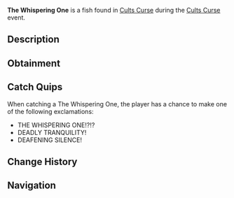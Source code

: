 {{FishInfobox
|image          = The Whispering One.png
|rarity         = Limited
|event          = Cults Curse
|sea            = First Sea
|location       = [[Cults Curse]]
|sublocation    = 
|sources        = Fishing Rod
|radar_location = 
|prog_speed     = -95
|xp             = 6500
|weather        = 
|time           = 
|season         = 
|bait           = 
|base_weight    = 1400
|base_value     = 15000
|weight_range   = 900
|base_chance    = 1
|base_resil     = 1
}}
'''The Whispering One''' is a {{Rarity|Limited}} fish found in [[Cults Curse]] during the [[Cults Curse]] event.

== Description ==
{{Description|In the stillness, The Whispering One mutters, with a voice exhibiting a choir of dread from beyond the unknown.|Bestiary Entry}}

== Obtainment ==
{{Description|Can only be caught in the Cursed Pool.|Bestiary Hint}}
{{Fish Availability|
Cults Curse
|top_rods      = 
Tempest Rod\41122.4\110581.34;
Challenger's Rod\40726.02\109918.16;
Seraphic Rod\28332.84\75419.7;
Summit Rod\28312.67\77509.6;
Abyssal Specter Rod\26687.34\72595.42;
Resourceful Rod\6847.33\17804.58;
Destiny Rod\662.28\1716.03;
Heaven's Rod\9411.65\24532.02;
Frost Warden Rod\-1102.94\-1102.94;
Fischmas Rod\-1102.94\-1102.94;
Auric Rod\-952.78\-952.78;
Ethereal Prism Rod\21793.82\57250.25;
Rod Of The Forgotten Fang\12078.49\32203.74;
No-Life Rod\9318.83\25198.92;
Depthseeker Rod\6194.24\16995.45;
Free Spirit Rod\6166.18\16413.88;
Rod Of The Exalted One\2082.18\5508.61;
Steady Rod\-27.23\-27.23;
Blazebringer Rod\-148.01\-148.01;
Avalanche Rod\-604.42\-604.42;
Volcanic Rod\-716.2\-716.2;
Rod Of The Depths\-716.35\-716.35;
Zeus Rod\-1122.91\-1122.91;
Trident Rod\-1389.83\-1389.83;
Verdant Shear Rod\-1591.13\-1591.13
|recommended   = Challenger's Rod
}}

== Catch Quips ==
When catching a The Whispering One, the player has a chance to make one of the following exclamations:
* THE WHISPERING ONE!?!?
* DEADLY TRANQUILITY!
* DEAFENING SILENCE!

== Change History ==
{{Change History|{{subst:Current Version}}}}

== Navigation ==
{{Fish Navbox|Cults Curse}}